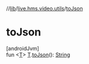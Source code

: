 //[lib](/api-reference/android/v2/home/content)/[live.hms.video.utils](index)/[toJson](to-json)

# toJson

[androidJvm]\
fun <[T](to-json)> [T](to-json).[toJson](to-json)(): [String](https://kotlinlang.org/api/latest/jvm/stdlib/kotlin/-string/index.html)
